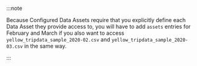 :::note

Because Configured Data Assets require that you explicitly define each Data Asset they provide access to, you will have to add `assets` entries for February and March if you also want to access `yellow_tripdata_sample_2020-02.csv` and `yellow_tripdata_sample_2020-03.csv` in the same way.

:::